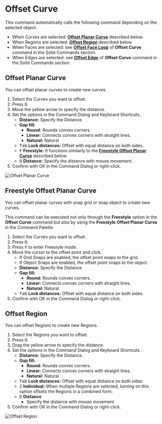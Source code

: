 
# Offset Curve

<Reference shortcut="O" command="Offset Curve" button="Right of Command Bar" />

This command automatically calls the following command depending on the selected object.
   - When Curves are selected: [**Offset Planar Curve**](#offset-planar-curve) described below.
   - When Regions are selected: [**Offset Region**](#offset-region) described below.
   - When Faces are selected: see [**Offset Face Loop**](../solid/offset-curve#offset-face-loop) of **Offset Curve** command  in the Solid Commands section.
   - When Edges are selected: see [**Offset Edge**](../solid/offset-curve#offset-edge) of **Offset Curve** command  in the Solid Commands section.

## Offset Planar Curve

You can offset planar curves to create new curves.

1. Select the Curves you want to offset.
2. Press <kbd>O</kbd>.
3. Move the yellow arrow to specify the distance.
4. Set the options in the Command Dialog and Keyboard Shortcuts.
   - **Distance:** Specify the Distance.
   - **Gap fill:** 
        - **Round:** Rounds convex corners. 
        - **Linear:** Connects convex corners with straight lines. 
        - **Natural:** Natural
   - <kbd>Tab</kbd> **Lock distances:** Offset with equal distance on both sides.
   - <kbd>F</kbd> **Freestyle:** It functions similarly to the [**Freestyle Offset Planar Curve**](#freestyle-offset-planar-curve) described below.
   - <kbd>D</kbd> **Distance:** Specify the distance with mouse movement.
5. Confirm with OK in the Command Dialog or right-click.

![Offset Planar Curve](/img/offset-planar-curve.gif)

## Freestyle Offset Planar Curve

You can offset planar curves with snap grid or snap object to create new curves.

This command can be executed not only through the **Freestyle** option in the **Offset Curve** command but also by using the **Freestyle Offset Planar Curve** in the Command Palette.

1. Select the Curves you want to offset.
2. Press <kbd>O</kbd>.
3. Press <kbd>F</kbd> to enter Freestyle mode.
4. Move the cursor to the offset point and click.
   - If Grid Snaps are enabled, the offset point snaps to the grid.
   - If Object Snaps are enabled, the offset point snaps to the object.
   - **Distance:** Specify the Distance.
   - **Gap fill:** 
        - **Round:** Rounds convex corners. 
        - **Linear:** Connects convex corners with straight lines. 
        - **Natural:** Natural    
   - <kbd>Tab</kbd> **Lock distances:** Offset with equal distance on both sides.
5. Confirm with OK in the Command Dialog or right-click.

## Offset Region

You can offset Regions to create new Regions.

1. Select the Regions you want to offset.
2. Press <kbd>O</kbd>.
3. Drag the yellow arrow to specify the distance.
4. Set the options in the Command Dialog and Keyboard Shortcuts.
   - **Distance:** Specify the Distance.
   - **Gap fill:** 
        - **Round:** Rounds convex corners. 
        - **Linear:** Connects convex corners with straight lines. 
        - **Natural:** Natural    
   - <kbd>Tab</kbd> **Lock distances:** Offset with equal distance on both sides.
   - <kbd>I</kbd> **Individual:** When multiple Regions are selected, turning on this option offsets the Regions in a combined form.
   - <kbd>D</kbd> **Distance**
      - Specify the distance with mouse movement.
5. Confirm with OK in the Command Dialog or right-click.

![Offset Region](/img/offset-region.gif)








